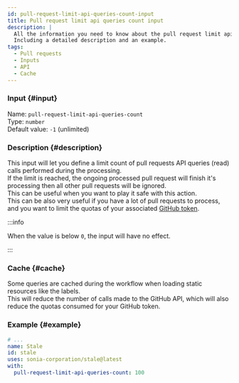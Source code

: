```yaml
---
id: pull-request-limit-api-queries-count-input
title: Pull request limit api queries count input
description: |
  All the information you need to know about the pull request limit api queries count input.
  Including a detailed description and an example.
tags:
  - Pull requests
  - Inputs
  - API
  - Cache
---
```


### Input {#input}

Name: `pull-request-limit-api-queries-count`  
Type: `number`  
Default value: `-1` (unlimited)

### Description {#description}

This input will let you define a limit count of pull requests API queries (read) calls performed during the processing.  
If the limit is reached, the ongoing processed pull request will finish it's processing then all other pull requests will be ignored.  
This can be useful when you want to play it safe with this action.  
This can be also very useful if you have a lot of pull requests to process, and you want to limit the quotas of your associated [GitHub token](../../github-token-input).

:::info

When the value is below `0`, the input will have no effect.

:::

### Cache {#cache}

Some queries are cached during the workflow when loading static resources like the labels.  
This will reduce the number of calls made to the GitHub API, which will also reduce the quotas consumed for your GitHub token.

### Example {#example}

```yml {6}
# ...
name: Stale
id: stale
uses: sonia-corporation/stale@latest
with:
  pull-request-limit-api-queries-count: 100
```
